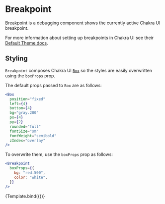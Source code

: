 

<Meta title="Breakpoint" component={Breakpoint} />


# Breakpoint

Breakpoint is a debugging component shows the currently active Chakra UI breakpoint.

For more information about setting up breakpoints in Chakra UI see their [Default Theme docs](https://chakra-ui.com/docs/styled-system/theme#breakpoints).

## Styling

`Breakpoint` composes Chakra UI [`Box`](https://chakra-ui.com/docs/components/box/usage) so the styles are easily overwritten using the `boxProps` prop.

The default props passed to `Box` are as follows:

```jsx
<Box
  position="fixed"
  left={4}
  bottom={4}
  bg="gray.200"
  px={4}
  py={2}
  rounded="full"
  fontSize="sm"
  fontWeight="semibold"
  zIndex="overlay"
/>
```

To overwrite them, use the `boxProps` prop as follows:

```jsx
<Breakpoint
  boxProps={{
    bg: "red.500",
    color: "white",
  }}
/>
```

<Canvas>
  <Story
    name="Default"
    args={{
      boxProps: {
        display: "inline-block",
        position: "static",
      },
    }}
  >
    {Template.bind({})}
  </Story>
</Canvas>
